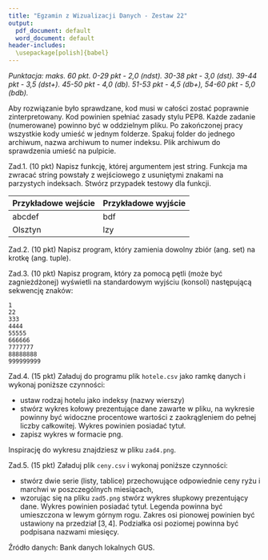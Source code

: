 ```yaml
---
title: "Egzamin z Wizualizacji Danych - Zestaw 22"
output:
  pdf_document: default
  word_document: default
header-includes: 
  \usepackage[polish]{babel}
---
```


*Punktacja: maks. 60 pkt. 0-29 pkt - 2,0 (ndst). 30-38 pkt - 3,0 (dst). 39-44 pkt - 3,5 (dst+). 45-50 pkt - 4,0 (db). 51-53 pkt - 4,5 (db+), 54-60 pkt - 5,0 (bdb).*

Aby rozwiązanie było sprawdzane, kod musi w całości zostać poprawnie zinterpretowany. Kod powinien spełniać zasady stylu PEP8. Każde zadanie (numerowane) powinno być w oddzielnym pliku. Po zakończonej pracy wszystkie kody umieść w jednym folderze. Spakuj folder do jednego archiwum, nazwa archiwum to numer indeksu. Plik archiwum do sprawdzenia umieść na pulpicie.

Zad.1. (10 pkt) Napisz funkcję, której argumentem jest string. Funkcja ma zwracać string powstały z wejściowego z usuniętymi znakami na parzystych indeksach. Stwórz przypadek testowy dla funkcji.

| Przykładowe wejście | Przykładowe wyjście |
|---|---| 
| abcdef | bdf|
| Olsztyn |lzy |

Zad.2. (10 pkt) Napisz program, który zamienia dowolny zbiór (ang. set) na krotkę (ang. tuple).

Zad.3. (10 pkt) Napisz program, który za pomocą pętli (może być zagnieżdżonej) wyświetli na standardowym wyjściu (konsoli) następującą sekwencję znaków:

```
1
22
333
4444
55555
666666
7777777
88888888
999999999
```

Zad.4. (15 pkt) Załaduj do programu plik `hotele.csv` jako ramkę danych i wykonaj poniższe czynności:

* ustaw rodzaj hotelu jako indeksy (nazwy wierszy)
* stwórz wykres kołowy prezentujące dane zawarte w pliku, na wykresie powinny być widoczne procentowe wartości z zaokrągleniem do pełnej liczby całkowitej. Wykres powinien posiadać tytuł. 
* zapisz wykres w formacie png.

Inspirację do wykresu znajdziesz w pliku `zad4.png`.

Zad.5. (15 pkt) Załaduj plik `ceny.csv` i wykonaj poniższe czynności:

* stwórz dwie serie (listy, tablice) przechowujące odpowiednie ceny ryżu i marchwi w poszczególnych miesiącach,
* wzorując się na pliku `zad5.png` stwórz wykres słupkowy prezentujący dane. Wykres powinien posiadać tytuł. Legenda powinna być umieszczona w lewym górnym rogu. Zakres osi pionowej powinien być ustawiony na przedział $[3,4]$. Podziałka osi poziomej powinna być podpisana nazwami miesięcy.

Źródło danych: Bank danych lokalnych GUS.

